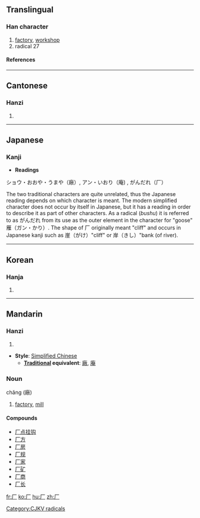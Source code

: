 {{see|廠}}

==Translingual==
===Han character===
{{Han char|rad=厂|as=00|sn=2|four=7120<sub>0</sub>|canj=一竹 (MH)}}
# [[factory]], [[workshop]]
# radical 27
====References====
{{Han ref|kx=0160.150|dkj=02890|dj=0366.210|hdz=10067.160|uh=5382|ud=21378|bh=C944|bd=51524}}
----
==Cantonese==
===Hanzi===
{{yue-hanzi|jyut=|y=a1, hon3}}
# {{defn|Cantonese}}
----
==Japanese==
===Kanji===
* '''Readings'''
ショウ・おおや・うまや（廠）, アン・いおり（庵) , がんだれ（厂）


The two traditional characters are quite unrelated, thus the Japanese reading depends on which character is meant.
The modern simplified character does not occur by itself in Japanese, but it has a reading in order to describe it as part of other characters. As a radical (''bushu'') it is referred to as がんだれ from its use as the outer element in the character for "goose" 雁（ガン・かり）.  The shape of 厂 originally meant "cliff" and occurs in Japanese kanji such as 崖（がけ）"cliff" or 岸（きし）"bank (of river).
----
==Korean==
===Hanja===
{{ko-hanja|hangeul=[[엄]], [[한]]|rv=eom, han|mr=ŏm, han}}
# {{defn|Korean}}


[[Category:CJKV radicals]]
----
==Mandarin==
===Hanzi===
{{cmn-hanzi|pin=庵)|wg=han<sup>4</sup>, han<sup>3</sup>, ch'ang<sup>3</sup>, an<sup>1</sup>}}
# {{defn|Mandarin}}

* '''Style''': [[Simplified Chinese]] 
** '''[[Traditional Chinese|Traditional]] equivalent''': [[廠]], [[庵]]

===Noun===
chăng (廠)

# [[factory]], [[mill]]

====Compounds====
*[[厂点挂钩]]
*[[厂方]]
*[[厂房]]
*[[厂规]]
*[[厂家]]
*[[厂矿]]
*[[厂商]]
*[[厂长]]

[[fr:厂]]
[[ko:厂]]
[[hu:厂]]
[[zh:厂]]